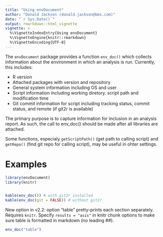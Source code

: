 ```yaml
---
title: "Using envDocument"
author: "Donald Jackson (donald.jackson@bms.com)"
date: "`r Sys.Date()`"
output: rmarkdown::html_vignette
vignette: >
  %\VignetteIndexEntry{Using envDocument}
  %\VignetteEngine{knitr::rmarkdown}
  %\VignetteEncoding{UTF-8}
---
```


The `envDocument` package provides a function `env_doc()` which collects information about the environment in which an analysis is run.  Currently, this includes:

+ R version
+ Attached packages with version and repository
+ General system information including OS and user
+ Script information including working diretory. script path and modification time
+ Git commit information for script including tracking status, commit status, and remote (if git2r is available)

The primary purpose is to capture information for inclusion in an analysis report.  As such, the call to env_doc() should be made after all libraries are attached.



Some functions, especialy `getScriptPath()` (get path to calling script) and `getRepo()` (find git repo for calling script), may be useful in ohter settings.

# Examples

```r
library(envDocument) 
library(knitr)


kable(env_doc()) # with git2r installed
kable(env_doc(git = FALSE)) # without git2r
```

New option in v2.2: option "table" pretty-prints each section separately.
Requires `knitr`.  Specify `results = "asis"` in knitr chunk options to make sure
table is formatted in markdown (no leading ##).

```r
env_doc("table")
```

